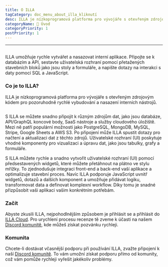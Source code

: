 ```yaml
---
title: O ILLA
tagCategory: doc_menu_about_illa_kliknutí
desc: ILLA je nízkoprogramová platforma pro vývojáře s otevřeným zdrojovým kódem pro pozoruhodně rychlé vybudování a nasazení interních nástrojů.
categoryName: 👋 Úvod
categoryPriority: 1
postPriority: 1
---
```


* * *

## <Heading hidden>O ILLA</Heading>

ILLA umožňuje rychle vytvářet a nasazovat interní aplikace. Připojte se k databázím a API, sestavte uživatelská rozhraní pomocí přetažených stavebních bloků jako jsou stoly a formuláře, a napište dotazy na interakci s daty pomocí SQL a JavaScript.

### Co je to ILLA?

ILLA je nízkoprogramová platforma pro vývojáře s otevřeným zdrojovým kódem pro pozoruhodně rychlé vybudování a nasazení interních nástrojů.

<img
  src='https://cdn.illacloud.com/official-website/img/docs/introduction/about-illa-cloud.png'
  alt=""
/>

S ILLA se můžete snadno připojit k různým zdrojům dat, jako jsou databáze, API/GraphQL koncové body, SaaS nástroje a služby cloudového úložiště. Mezi ně patří populární možnosti jako PostgreSQL, MongoDB, MySQL, Stripe, Google Sheets a AWS S3. Po připojení může ILLA spustit dotazy pro načtení a aktualizaci dat z těchto zdrojů. Uživatelské rozhraní (UI) poskytuje vhodné komponenty pro vizualizaci a úpravu dat, jako jsou tabulky, grafy a formuláře.

S ILLA můžete rychle a snadno vytvořit uživatelské rozhraní (UI) pomocí předsestavených widgetů, které můžete přetáhnout na plátno ve stylu mřížky. To zjednodušuje integraci front-end a back-end vaší aplikace a optimalizuje stavební proces. Navíc ILLA podporuje JavaScript uvnitř widgetů, dotazů a dalších komponent a umožňuje přidávat logiku, transformovat data a definovat komplexní workflow. Díky tomu je snadné přizpůsobit vaši aplikaci vašim konkrétním potřebám.

### Začít

Abyste zkusili ILLA, nejpohodlnějším způsobem je přihlásit se a přihlásit do [ILLA Cloud](https://cloud.illacloud.com/). 
Pro urychlení procesu recenze tě zveme k účasti na našem [Discord komunitě](https://discord.gg/illacloud), kde můžeš získat pozvánku rychleji.

### Komunita

Chcete-li dostávat včasnější podporu při používání ILLA, zvažte připojení k naší [Discord komunitě](https://discord.gg/illacloud). To vám umožní získat podporu přímo od komunity, což vám pomůže rychleji vyřešit jakékoliv problémy. 
